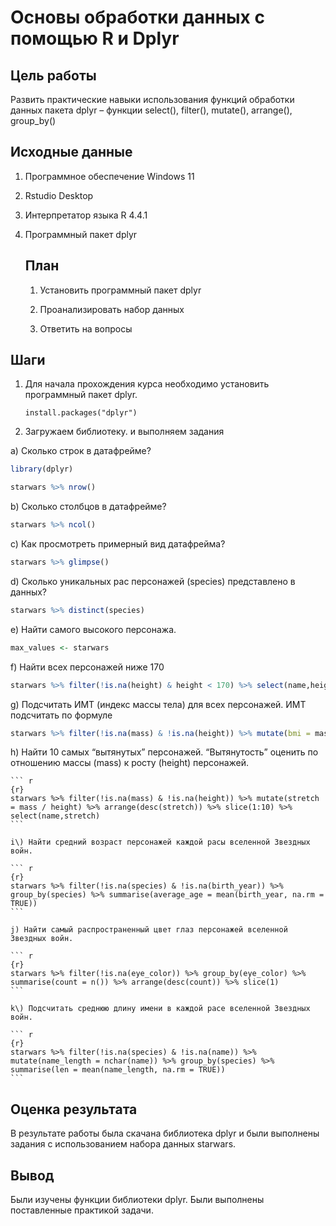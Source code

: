 # Основы обработки данных с помощью R и Dplyr

## Цель работы

Развить практические навыки использования функций обработки данных пакета dplyr – функции select(), filter(), mutate(), arrange(), group_by()

## Исходные данные

1.  Программное обеспечение Windows 11

2.  Rstudio Desktop

3.  Интерпретатор языка R 4.4.1

4.  Программный пакет dplyr

    ## План

    1.  Установить программный пакет dplyr

    2.  Проанализировать набор данных

    3.  Ответить на вопросы

## Шаги

1.  Для начала прохождения курса необходимо установить программный пакет dplyr.

    ```         
    install.packages("dplyr")
    ```

2.  Загружаем библиотеку. и выполняем задания

a\) Сколько строк в датафрейме?

```r
library(dplyr)

starwars %>% nrow()


```

b\) Сколько столбцов в датафрейме?

```r
starwars %>% ncol()
```

c\) Как просмотреть примерный вид датафрейма?

```r
starwars %>% glimpse()
```

d\) Сколько уникальных рас персонажей (species) представлено в данных?

```r
starwars %>% distinct(species)

```

e\) Найти самого высокого персонажа.

```r

max_values <- starwars 
```

f\) Найти всех персонажей ниже 170

```r
starwars %>% filter(!is.na(height) & height < 170) %>% select(name,height)
```

g\) Подсчитать ИМТ (индекс массы тела) для всех персонажей. ИМТ подсчитать по формуле

```r
starwars %>% filter(!is.na(mass) & !is.na(height)) %>% mutate(bmi = mass / (height/100)^2) %>% select(name,bmi)

```

h\) Найти 10 самых “вытянутых” персонажей. “Вытянутость” оценить по отношению массы (mass) к росту (height) персонажей.

    ``` r
    {r}
    starwars %>% filter(!is.na(mass) & !is.na(height)) %>% mutate(stretch = mass / height) %>% arrange(desc(stretch)) %>% slice(1:10) %>% select(name,stretch)
    ```

    i\) Найти средний возраст персонажей каждой расы вселенной Звездных войн.

    ``` r
    {r}
    starwars %>% filter(!is.na(species) & !is.na(birth_year)) %>% group_by(species) %>% summarise(average_age = mean(birth_year, na.rm = TRUE))
    ```

    j) Найти самый распространенный цвет глаз персонажей вселенной Звездных войн.

    ``` r
    {r}
    starwars %>% filter(!is.na(eye_color)) %>% group_by(eye_color) %>% summarise(count = n()) %>% arrange(desc(count)) %>% slice(1)
    ```

    k\) Подсчитать среднюю длину имени в каждой расе вселенной Звездных войн.

    ``` r
    {r}
    starwars %>% filter(!is.na(species) & !is.na(name)) %>% mutate(name_length = nchar(name)) %>% group_by(species) %>% summarise(len = mean(name_length, na.rm = TRUE))
    ```

## Оценка результата

В результате работы была скачана библиотека dplyr и были выполнены задания с использованием набора данных starwars.

## Вывод

Были изучены функции библиотеки dplyr. Были выполнены поставленные практикой задачи.
